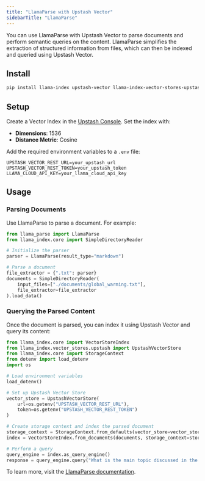 ```yaml
---
title: "LlamaParse with Upstash Vector"
sidebarTitle: "LlamaParse"
---
```


You can use LlamaParse with Upstash Vector to parse documents and perform semantic queries on the content. LlamaParse simplifies the extraction of structured information from files, which can then be indexed and queried using Upstash Vector.

## Install

```bash
pip install llama-index upstash-vector llama-index-vector-stores-upstash python-dotenv
```

## Setup

Create a Vector Index in the [Upstash Console](https://console.upstash.com). Set the index with:
- **Dimensions**: 1536
- **Distance Metric**: Cosine

Add the required environment variables to a `.env` file:

```
UPSTASH_VECTOR_REST_URL=your_upstash_url
UPSTASH_VECTOR_REST_TOKEN=your_upstash_token
LLAMA_CLOUD_API_KEY=your_llama_cloud_api_key
```

## Usage

### Parsing Documents

Use LlamaParse to parse a document. For example:

```python
from llama_parse import LlamaParse
from llama_index.core import SimpleDirectoryReader

# Initialize the parser
parser = LlamaParse(result_type="markdown")

# Parse a document
file_extractor = {".txt": parser}
documents = SimpleDirectoryReader(
    input_files=["./documents/global_warming.txt"],
    file_extractor=file_extractor
).load_data()
```

### Querying the Parsed Content

Once the document is parsed, you can index it using Upstash Vector and query its content:

```python
from llama_index.core import VectorStoreIndex
from llama_index.vector_stores.upstash import UpstashVectorStore
from llama_index.core import StorageContext
from dotenv import load_dotenv
import os

# Load environment variables
load_dotenv()

# Set up Upstash Vector Store
vector_store = UpstashVectorStore(
    url=os.getenv("UPSTASH_VECTOR_REST_URL"),
    token=os.getenv("UPSTASH_VECTOR_REST_TOKEN")
)

# Create storage context and index the parsed document
storage_context = StorageContext.from_defaults(vector_store=vector_store)
index = VectorStoreIndex.from_documents(documents, storage_context=storage_context)

# Perform a query
query_engine = index.as_query_engine()
response = query_engine.query("What is the main topic discussed in the document?")
```

To learn more, visit the [LlamaParse documentation](https://docs.cloud.llamaindex.ai/llamaparse/getting_started/get_an_api_key).
